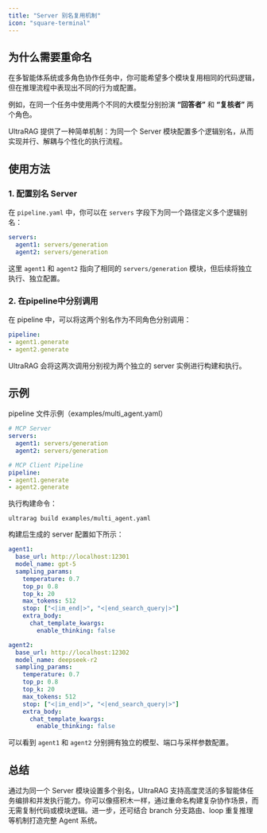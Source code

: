 ```yaml
---
title: "Server 别名复用机制"
icon: "square-terminal"
---
```


## 为什么需要重命名

在多智能体系统或多角色协作任务中，你可能希望多个模块复用相同的代码逻辑，但在推理流程中表现出不同的行为或配置。

例如，在同一个任务中使用两个不同的大模型分别扮演 **“回答者”** 和 **“复核者”** 两个角色。

UltraRAG 提供了一种简单机制：为同一个 Server 模块配置多个逻辑别名，从而实现并行、解耦与个性化的执行流程。

## 使用方法

### 1. 配置别名 Server

在 `pipeline.yaml` 中，你可以在 `servers` 字段下为同一个路径定义多个逻辑别名：

```yaml
servers:
  agent1: servers/generation
  agent2: servers/generation
```

这里 `agent1` 和 `agent2` 指向了相同的 `servers/generation` 模块，但后续将独立执行、独立配置。

### 2. 在pipeline中分别调用

在 pipeline 中，可以将这两个别名作为不同角色分别调用：

```yaml
pipeline:
- agent1.generate
- agent2.generate
```

UltraRAG 会将这两次调用分别视为两个独立的 server 实例进行构建和执行。

## 示例

pipeline 文件示例（examples/multi_agent.yaml）

```yaml
# MCP Server
servers:
  agent1: servers/generation
  agent2: servers/generation

# MCP Client Pipeline
pipeline:
- agent1.generate
- agent2.generate
```

执行构建命令：

```shell
ultrarag build examples/multi_agent.yaml
```

构建后生成的 server 配置如下所示：

```yaml
agent1:
  base_url: http://localhost:12301
  model_name: gpt-5
  sampling_params:
    temperature: 0.7
    top_p: 0.8
    top_k: 20
    max_tokens: 512
    stop: ["<|im_end|>", "<|end_search_query|>"]
    extra_body:
      chat_template_kwargs:
        enable_thinking: false

agent2:
  base_url: http://localhost:12302
  model_name: deepseek-r2
  sampling_params:
    temperature: 0.7
    top_p: 0.8
    top_k: 20
    max_tokens: 512
    stop: ["<|im_end|>", "<|end_search_query|>"]
    extra_body:
      chat_template_kwargs:
        enable_thinking: false
```

可以看到 `agent1` 和 `agent2` 分别拥有独立的模型、端口与采样参数配置。

## 总结

通过为同一个 Server 模块设置多个别名，UltraRAG 支持高度灵活的多智能体任务编排和并发执行能力。你可以像搭积木一样，通过重命名构建复杂协作场景，而无需复制代码或模块逻辑。进一步，还可结合 branch 分支路由、loop 重复推理等机制打造完整 Agent 系统。